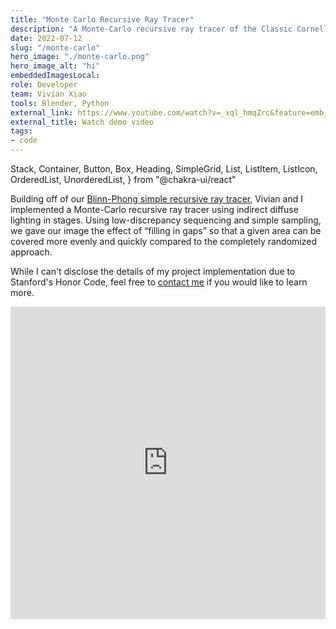 ```yaml
---
title: "Monte Carlo Recursive Ray Tracer"
description: "A Monte-Carlo recursive ray tracer of the Classic Cornell box. Created for Stanford's CS148, an intro class for computer graphics and imaging."
date: 2022-07-12
slug: "/monte-carlo"
hero_image: "./monte-carlo.png"
hero_image_alt: "hi"
embeddedImagesLocal:
role: Developer
team: Vivian Xiao
tools: Blender, Python
external_link: https://www.youtube.com/watch?v=_xql_hmqZrc&feature=emb_title&ab_channel=AmyLo
external_title: Watch demo video
tags: 
- code
---
```


  Stack,
  Container,
  Button,
  Box,
  Heading,
  SimpleGrid,
  List,
  ListItem,
  ListIcon,
  OrderedList,
  UnorderedList,
} from "@chakra-ui/react"

Building off of our [Blinn-Phong simple recursive ray tracer](), Vivian and I implemented a Monte-Carlo recursive ray tracer using indirect diffuse lighting in stages. Using low-discrepancy sequencing and simple sampling, we gave our image the effect of “filling in gaps” so that a given area can be covered more evenly and quickly compared to the completely randomized approach.

While I can't disclose the details of my project implementation due to Stanford's Honor Code, feel free to [contact me](mailto:amyflo@stanford.edu) if you would like to learn more.

<iframe width="100%" height="500" src="https://www.youtube.com/embed/_xql_hmqZrc" title="YouTube video player" frameborder="0" allow="accelerometer; autoplay; clipboard-write; encrypted-media; gyroscope; picture-in-picture" allowfullscreen></iframe>